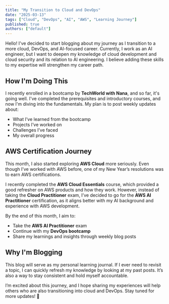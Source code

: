 ```yaml
---
title: "My Transition to Cloud and DevOps"
date: "2025-03-13"
tags: ["Cloud", "DevOps", "AI", "AWS", "Learning Journey"]
published: true
authors: ["default"]
---
```



Hello! I've decided to start blogging about my journey as I transition to a more cloud, DevOps, and AI-focused career. 
Currently, I work as an AI engineer, but I want to deepen my knowledge of cloud development and cloud security and its relation to AI engineering. I believe adding these skills to my expertise will strengthen my career path.  

## How I'm Doing This  

I recently enrolled in a bootcamp by **TechWorld with Nana**, and so far, it's going well. I've completed the prerequisites and introductory courses, and now I'm diving into the fundamentals. My plan is to post weekly updates about:  

- What I’ve learned from the bootcamp  
- Projects I’ve worked on  
- Challenges I’ve faced  
- My overall progress  

## AWS Certification Journey  

This month, I also started exploring **AWS Cloud** more seriously. Even though I’ve worked with AWS before, one of my New Year’s resolutions was to earn AWS certifications.  

I recently completed the **AWS Cloud Essentials** course, which provided a good refresher on AWS products and how they work. However, instead of taking the **Cloud Practitioner** exam, I’ve decided to go for the **AWS AI Practitioner** certification, as it aligns better with my AI background and experience with AWS development.  


By the end of this month, I aim to:  

- Take the **AWS AI Practitioner** exam  
- Continue with my **DevOps bootcamp**  
- Share my learnings and insights through weekly blog posts  

## Why I'm Blogging  

This blog will serve as my personal learning journal. If I ever need to revisit a topic, I can quickly refresh my knowledge by looking at my past posts. It’s also a way to stay consistent and hold myself accountable.  

I’m excited about this journey, and I hope sharing my experiences will help others who are also transitioning into cloud and DevOps. Stay tuned for more updates! 🚀  

